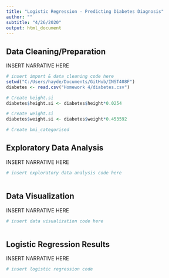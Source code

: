 ```yaml
---
title: "Logistic Regression - Predicting Diabetes Diagnosis"
author: ""
subtitle: "4/26/2020"
output: html_document
---
```

## Data Cleaning/Preparation
INSERT NARRATIVE HERE
```r
# insert import & data cleaning code here
setwd("C:/Users/hayde/Documents/GitHub/INST408F")
diabetes <- read.csv("Homework 4/diabetes.csv")

# Create height.si
diabetes$height.si <- diabetes$height*0.0254

# Create weight.si
diabetes$weight.si <- diabetes$weight*0.453592

# Create bmi_categorised

```


## Exploratory Data Analysis
INSERT NARRATIVE HERE
```r
# insert exploratory data analysis code here



```


## Data Visualization
INSERT NARRATIVE HERE
```r
# insert data visualization code here



```

## Logistic Regression Results
INSERT NARRATIVE HERE
```r
# insert logistic regression code


```


